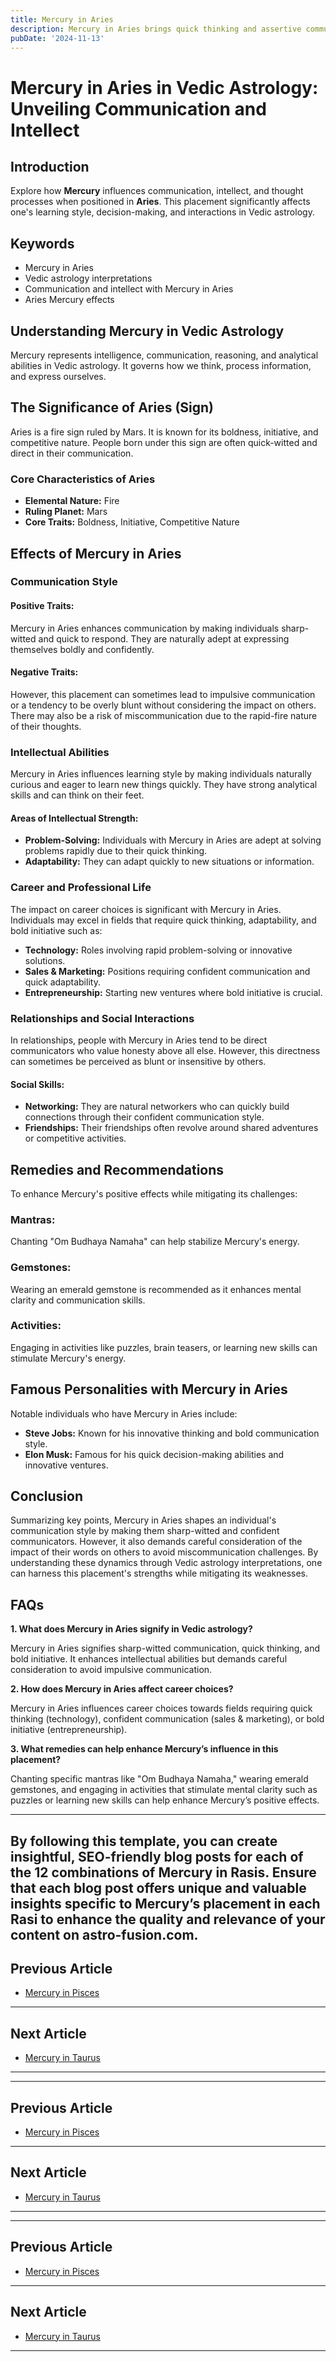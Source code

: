 ```yaml
---
title: Mercury in Aries
description: Mercury in Aries brings quick thinking and assertive communication. Individuals are direct, enthusiastic, and often pioneers in thought, with a tendency to make swift decisions , in Vedic Astrology.
pubDate: '2024-11-13'
---
```


# Mercury in Aries in Vedic Astrology: Unveiling Communication and Intellect

## Introduction

Explore how **Mercury** influences communication, intellect, and thought processes when positioned in **Aries**. This placement significantly affects one's learning style, decision-making, and interactions in Vedic astrology.

## Keywords

- Mercury in Aries
- Vedic astrology interpretations
- Communication and intellect with Mercury in Aries
- Aries Mercury effects

## Understanding Mercury in Vedic Astrology

Mercury represents intelligence, communication, reasoning, and analytical abilities in Vedic astrology. It governs how we think, process information, and express ourselves.

## The Significance of Aries (Sign)

Aries is a fire sign ruled by Mars. It is known for its boldness, initiative, and competitive nature. People born under this sign are often quick-witted and direct in their communication.

### Core Characteristics of Aries
- **Elemental Nature:** Fire
- **Ruling Planet:** Mars
- **Core Traits:** Boldness, Initiative, Competitive Nature

## Effects of Mercury in Aries

### Communication Style

#### Positive Traits:
Mercury in Aries enhances communication by making individuals sharp-witted and quick to respond. They are naturally adept at expressing themselves boldly and confidently.

#### Negative Traits:
However, this placement can sometimes lead to impulsive communication or a tendency to be overly blunt without considering the impact on others. There may also be a risk of miscommunication due to the rapid-fire nature of their thoughts.

### Intellectual Abilities

Mercury in Aries influences learning style by making individuals naturally curious and eager to learn new things quickly. They have strong analytical skills and can think on their feet.

#### Areas of Intellectual Strength:
- **Problem-Solving:** Individuals with Mercury in Aries are adept at solving problems rapidly due to their quick thinking.
- **Adaptability:** They can adapt quickly to new situations or information.

### Career and Professional Life

The impact on career choices is significant with Mercury in Aries. Individuals may excel in fields that require quick thinking, adaptability, and bold initiative such as:

- **Technology:** Roles involving rapid problem-solving or innovative solutions.
- **Sales & Marketing:** Positions requiring confident communication and quick adaptability.
- **Entrepreneurship:** Starting new ventures where bold initiative is crucial.

### Relationships and Social Interactions

In relationships, people with Mercury in Aries tend to be direct communicators who value honesty above all else. However, this directness can sometimes be perceived as blunt or insensitive by others.

#### Social Skills:
- **Networking:** They are natural networkers who can quickly build connections through their confident communication style.
- **Friendships:** Their friendships often revolve around shared adventures or competitive activities.

## Remedies and Recommendations

To enhance Mercury's positive effects while mitigating its challenges:

### Mantras:
Chanting "Om Budhaya Namaha" can help stabilize Mercury's energy.

### Gemstones:
Wearing an emerald gemstone is recommended as it enhances mental clarity and communication skills.

### Activities:
Engaging in activities like puzzles, brain teasers, or learning new skills can stimulate Mercury's energy.

## Famous Personalities with Mercury in Aries

Notable individuals who have Mercury in Aries include:

- **Steve Jobs:** Known for his innovative thinking and bold communication style.
- **Elon Musk:** Famous for his quick decision-making abilities and innovative ventures.

## Conclusion

Summarizing key points, Mercury in Aries shapes an individual's communication style by making them sharp-witted and confident communicators. However, it also demands careful consideration of the impact of their words on others to avoid miscommunication challenges. By understanding these dynamics through Vedic astrology interpretations, one can harness this placement's strengths while mitigating its weaknesses.

## FAQs

**1. What does Mercury in Aries signify in Vedic astrology?**

Mercury in Aries signifies sharp-witted communication, quick thinking, and bold initiative. It enhances intellectual abilities but demands careful consideration to avoid impulsive communication.

**2. How does Mercury in Aries affect career choices?**

Mercury in Aries influences career choices towards fields requiring quick thinking (technology), confident communication (sales & marketing), or bold initiative (entrepreneurship).

**3. What remedies can help enhance Mercury’s influence in this placement?**

Chanting specific mantras like "Om Budhaya Namaha," wearing emerald gemstones, and engaging in activities that stimulate mental clarity such as puzzles or learning new skills can help enhance Mercury’s positive effects.

---

By following this template, you can create insightful, SEO-friendly blog posts for each of the 12 combinations of Mercury in Rasis. Ensure that each blog post offers unique and valuable insights specific to Mercury’s placement in each Rasi to enhance the quality and relevance of your content on astro-fusion.com.
---

## Previous Article
- [Mercury in Pisces](/blogs-md/0804_Mercury_in_Rashi/080412_Mercury_in_Pisces.mdx)

---

## Next Article
- [Mercury in Taurus](/blogs-md/0804_Mercury_in_Rashi/080402_Mercury_in_Taurus.mdx)

---
---

## Previous Article
- [Mercury in Pisces](080412_Mercury_in_Pisces.mdx)

---

## Next Article
- [Mercury in Taurus](080402_Mercury_in_Taurus.mdx)

---
---

## Previous Article
- [Mercury in Pisces](080412_Mercury_in_Pisces.mdx)

---

## Next Article
- [Mercury in Taurus](080402_Mercury_in_Taurus.mdx)

---
